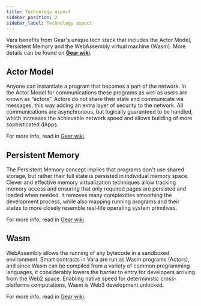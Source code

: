 ```yaml
---
title: Technology aspect
sidebar_position: 2
sidebar_label: Technology aspect
---
```


Vara benefits from Gear's unique tech stack that includes the Actor Model, Persistent Memory and the WebAssembly virtual machine (Wasm). 
More details can be found on **[Gear wiki](https://wiki.gear-tech.io/docs/)**.

## Actor Model

Anyone can instantiate a program that becomes a part of the network. In the Actor Model for communications these programs as well as users are known as “actors”. Actors do not share their state and communicate via messages, this way adding an extra layer of security to the network. All communications are asynchronous, but logically guaranteed to be handled, which increases the achievable network  speed and allows building of more sophisticated dApps.

For more info, read in [Gear wiki](https://wiki.gear-tech.io/docs/gear/technology/actor-model).

## Persistent Memory

The Persistent Memory concept implies that programs don't use shared storage, but rather their full state is persisted in individual memory space. Clever and effective memory virtualization techniques allow tracking memory access and ensuring that only required pages are persisted and loaded when needed. It removes many complexities smoothing the development process, while also mapping running programs and their states to more closely resemble real-life operating system primitives.

For more info, read in [Gear wiki](https://wiki.gear-tech.io/docs/gear/technology/persist-memory).

## Wasm

WebAssembly allows the running of any bytecode in a sandboxed environment. Smart contracts in Vara are run as Wasm programs (Actors), and since Wasm can be compiled from a variety of common programming languages, it considerably lowers the barrier to entry for developers arriving from the Web2 space. 
Enabling native speed for deterministic cross-platforms computations, Wasm is Web3 development unlocked.

For more info, read in [Gear wiki](https://wiki.gear-tech.io/docs/gear/technology/WASM).